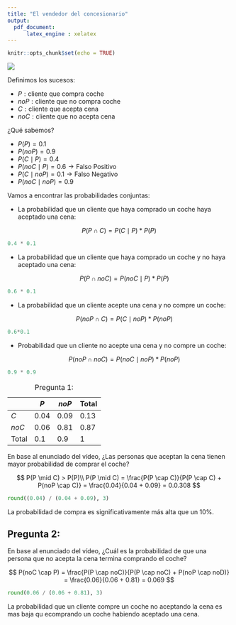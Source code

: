 ```yaml
---
title: "El vendedor del concesionario"
output:
  pdf_document: 
      latex_engine : xelatex
---
```


```r
knitr::opts_chunk$set(echo = TRUE)
```

![](images/paste-1A9EBE80.png)

Definimos los sucesos:

-   $P : \text{cliente que compra coche}$
-   $noP : \text{cliente que no compra coche}$
-   $C : \text{cliente que acepta cena}$
-   $noC : \text{cliente que no acepta cena}$

¿Qué sabemos?

-   $P(P) = 0.1$
-   $P(noP) = 0.9$
-   $P(C \mid P) = 0.4$
-   $P(noC \mid P) = 0.6\rightarrow\text{Falso Positivo}$
-   $P(C \mid noP) = 0.1\rightarrow\text{Falso Negativo}$
-   $P(noC \mid noP) = 0.9$

Vamos a encontrar las probabilidades conjuntas:

-   La probabilidad que un cliente que haya comprado un coche haya aceptado una cena:

$$
P(P \cap C) = P(C \mid P) * P(P)
$$

```python
0.4 * 0.1
```

-   La probabilidad que un cliente que haya comprado un coche y no haya aceptado una cena:

    $$
    P(P \cap noC) = P(noC \mid P) * P(P)
    $$

```python
0.6 * 0.1
```

-   La probabilidad que un cliente acepte una cena y no compre un coche:

    $$
    P(noP \cap C) = P(C \mid noP) * P(noP)
    $$

```python
0.6*0.1
```

-   Probabilidad que un cliente no acepte una cena y no compre un coche:

    $$
    P(noP \cap noC) = P(noC \mid noP) * P(noP)
    $$

```python
0.9 * 0.9
```

|       | $P$  | $noP$ | Total |
|-------|------|-------|-------|
| $C$   | 0.04 | 0.09  | 0.13  |
| $noC$ | 0.06 | 0.81  | 0.87  |
| Total | 0.1  | 0.9   | 1     |

: Pregunta 1:

En base al enunciado del vídeo, ¿Las personas que aceptan la cena tienen mayor probabilidad de comprar el coche?

$$
P(P \mid C) > P(P)\\
P(P \mid C) = \frac{P(P \cap C)}{P(P \cap C) + P(noP \cap C)} = \frac{0.04}{0.04 + 0.09} = 0.0.308
$$

```python
round((0.04) / (0.04 + 0.09), 3)
```

La probabilidad de compra es significativamente más alta que un 10%.

## Pregunta 2:

En base al enunciado del vídeo, ¿Cuál es la probabilidad de que una persona que no acepta la cena termina comprando el coche?

$$
P(noC \cap P) = \frac{P(P \cap noC)}{P(P \cap noC) + P(noP \cap noD)} = \frac{0.06}{0.06 + 0.81} = 0.069
$$

```python
round(0.06 / (0.06 + 0.81), 3)
```

La probabilidad que un cliente compre un coche no aceptando la cena es mas baja qu ecomprando un coche habiendo aceptado una cena. 